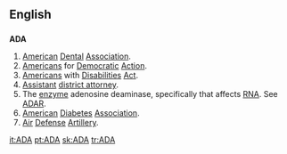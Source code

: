 {{also|ada|Ada|āda}}
==English==
{{wikipedia|American Dental Association}}
{{wikipedia|Americans for Democratic Action}}
{{wikipedia|Americans with Disabilities Act}}
{{wikipedia|District attorney}}
{{wikipedia|American Diabetes Association}}
{{wikipedia|Air Defense Artillery Branch (United States Army)}}

==={{initialism}}===
'''ADA'''

# [[American]] [[dental|Dental]] [[association|Association]].
# [[American]]s for [[democratic|Democratic]] [[action|Action]].
# [[American]]s with [[disability|Disabilities]] [[act|Act]].
# [[assistant|Assistant]] [[district attorney]].
# The [[enzyme]] adenosine deaminase, specifically that affects [[RNA]]. See [[ADAR]].
# [[American]] [[diabetes|Diabetes]] [[association|Association]].
# [[air|Air]] [[defense|Defense]] [[artillery|Artillery]].

[[it:ADA]]
[[pt:ADA]]
[[sk:ADA]]
[[tr:ADA]]